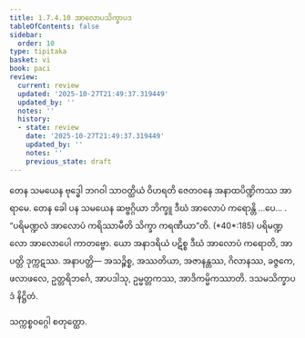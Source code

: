 ```yaml
---
title: 1.7.4.10 အာလောပသိက္ခာပဒ
tableOfContents: false
sidebar:
  order: 10
type: tipitaka
basket: vi
book: paci
review:
  current: review
  updated: '2025-10-27T21:49:37.319449'
  updated_by: ''
  notes: ''
  history:
  - state: review
    date: '2025-10-27T21:49:37.319449'
    updated_by: ''
    notes: ''
    previous_state: draft
---
```



<ReviewStatus review={frontmatter.review} showDetails={true} />

<HypothesisAnnotation frontmatter={frontmatter} />

<DynamicBreadcrumb />

<Division number="616" book="paci" e="ch" v="2" p="254">

<Paragraph number="1884" book="paci">
တေန သမယေန ဗုဒ္ဓေါ ဘဂဝါ သာဝတ္ထိယံ ဝိဟရတိ ဇေတဝနေ အနာထပိဏ္ဍိကဿ အာရာမေ. တေန ခေါ ပန သမယေန ဆဗ္ဗဂ္ဂိယာ ဘိက္ခူ ဒီဃံ အာလောပံ ကရောန္တိ …ပေ… .
</Paragraph>

<Paragraph number="1885" book="paci">
<Emphasis>“ပရိမဏ္ဍလံ အာလောပံ ကရိဿာမီတိ သိက္ခာ ကရဏီယာ”</Emphasis>တိ. (*40*:<Emphasis>185</Emphasis>)
</Paragraph>

<Paragraph number="1886" book="paci">
ပရိမဏ္ဍလော အာလောပေါ ကာတဗ္ဗော. ယော အနာဒရိယံ ပဋိစ္စ ဒီဃံ အာလောပံ ကရောတိ, အာပတ္တိ ဒုက္ကဋဿ.
</Paragraph>

<Paragraph number="1887" book="paci">
အနာပတ္တိ— အသဉ္စိစ္စ, အဿတိယာ, အဇာနန္တဿ, ဂိလာနဿ, ခဇ္ဇကေ, ဖလာဖလေ, ဥတ္တရိဘင်္ဂေ, အာပဒါသု, ဥမ္မတ္တကဿ, အာဒိကမ္မိကဿာတိ.

</Paragraph>
</Division>

<Paragraph number="1888" type="center" book="paci">
ဒသမသိက္ခာပဒံ နိဋ္ဌိတံ.

  
သက္ကစ္စဝဂ္ဂေါ စတုတ္ထော.
</Paragraph>